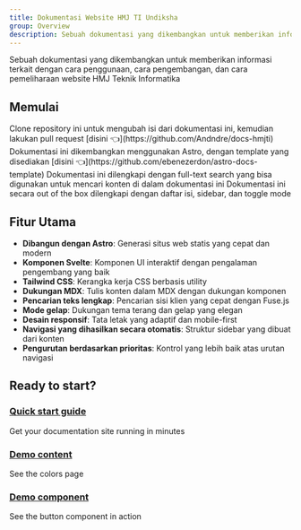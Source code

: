 ```yaml
---
title: Dokumentasi Website HMJ TI Undiksha
group: Overview
description: Sebuah dokumentasi yang dikembangkan untuk memberikan informasi terkait dengan cara penggunaan, cara pengembangan, dan cara pemeliharaan website HMJ Teknik Informatika.
---
```



Sebuah dokumentasi yang dikembangkan untuk memberikan informasi terkait dengan cara penggunaan, cara pengembangan, dan cara pemeliharaan website HMJ Teknik Informatika

## Memulai

<CardGrid>
  <Card title="Mengubah dokumentasi ini" icon="download" gradient="blue">
    Clone repository ini untuk mengubah isi dari dokumentasi ini, kemudian
    lakukan pull request [disini 👈](https://github.com/Andndre/docs-hmjti)
  </Card>
  <Card title="Dikembangkan Menggunakan Astro" icon="blocks" gradient="purple">
    Dokumentasi ini dikembangkan menggunakan Astro, dengan template yang
    disediakan [disini 👈](https://github.com/ebenezerdon/astro-docs-template)
  </Card>
  <Card title="Dilengkapi dengan pencarian" icon="sparkles" gradient="orange">
    Dokumentasi ini dilengkapi dengan full-text search yang bisa digunakan untuk
    mencari konten di dalam dokumentasi ini
  </Card>
  <Card title="Fitur berguna lainnya" icon="brush" gradient="green">
    Dokumentasi ini secara out of the box dilengkapi dengan daftar isi, sidebar,
    dan toggle mode
  </Card>
</CardGrid>

## Fitur Utama

- **Dibangun dengan Astro**: Generasi situs web statis yang cepat dan modern
- **Komponen Svelte**: Komponen UI interaktif dengan pengalaman pengembang yang baik
- **Tailwind CSS**: Kerangka kerja CSS berbasis utility
- **Dukungan MDX**: Tulis konten dalam MDX dengan dukungan komponen
- **Pencarian teks lengkap**: Pencarian sisi klien yang cepat dengan Fuse.js
- **Mode gelap**: Dukungan tema terang dan gelap yang elegan
- **Desain responsif**: Tata letak yang adaptif dan mobile-first
- **Navigasi yang dihasilkan secara otomatis**: Struktur sidebar yang dibuat dari konten
- **Pengurutan berdasarkan prioritas**: Kontrol yang lebih baik atas urutan navigasi

## Ready to start?

### [Quick start guide](/getting-started)

Get your documentation site running in minutes

### [Demo content](/foundations/colors)

See the colors page

### [Demo component](/components/button)

See the button component in action

